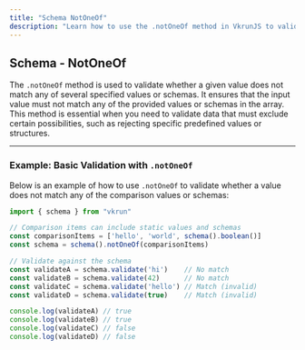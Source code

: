 ```yaml
---
title: "Schema NotOneOf"
description: "Learn how to use the .notOneOf method in VkrunJS to validate if a value does not match any of several specified values or schemas."
---
```


## Schema - NotOneOf

The `.notOneOf` method is used to validate whether a given value does not match any of several specified values or schemas. It ensures that the input value must not match any of the provided values or schemas in the array. This method is essential when you need to validate data that must exclude certain possibilities, such as rejecting specific predefined values or structures.

---

### Example: Basic Validation with `.notOneOf`

Below is an example of how to use `.notOneOf` to validate whether a value does not match any of the comparison values or schemas:

```ts
import { schema } from "vkrun"

// Comparison items can include static values and schemas
const comparisonItems = ['hello', 'world', schema().boolean()]
const schema = schema().notOneOf(comparisonItems)

// Validate against the schema
const validateA = schema.validate('hi')    // No match
const validateB = schema.validate(42)      // No match
const validateC = schema.validate('hello') // Match (invalid)
const validateD = schema.validate(true)    // Match (invalid)

console.log(validateA) // true
console.log(validateB) // true
console.log(validateC) // false
console.log(validateD) // false
```